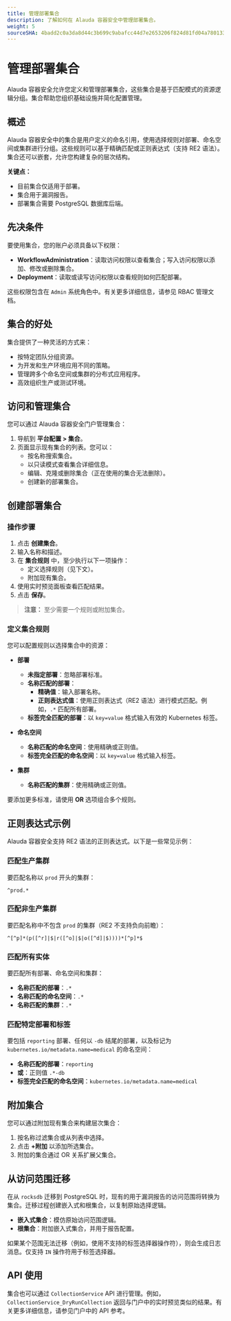 ```yaml
---
title: 管理部署集合
description: 了解如何在 Alauda 容器安全中管理部署集合。
weight: 5
sourceSHA: 4badd2c0a3da8d44c3b699c9abafcc44d7e2653206f824d81fd04a780133c316
---
```


# 管理部署集合

Alauda 容器安全允许您定义和管理部署集合，这些集合是基于匹配模式的资源逻辑分组。集合帮助您组织基础设施并简化配置管理。

## 概述

Alauda 容器安全中的集合是用户定义的命名引用，使用选择规则对部署、命名空间或集群进行分组。这些规则可以基于精确匹配或正则表达式（支持 RE2 语法）。集合还可以嵌套，允许您构建复杂的层次结构。

**关键点：**

- 目前集合仅适用于部署。
- 集合用于漏洞报告。
- 部署集合需要 PostgreSQL 数据库后端。

## 先决条件

要使用集合，您的账户必须具备以下权限：

- **WorkflowAdministration**：读取访问权限以查看集合；写入访问权限以添加、修改或删除集合。
- **Deployment**：读取或读写访问权限以查看规则如何匹配部署。

这些权限包含在 `Admin` 系统角色中。有关更多详细信息，请参见 RBAC 管理文档。

## 集合的好处

集合提供了一种灵活的方式来：

- 按特定团队分组资源。
- 为开发和生产环境应用不同的策略。
- 管理跨多个命名空间或集群的分布式应用程序。
- 高效组织生产或测试环境。

## 访问和管理集合

您可以通过 Alauda 容器安全门户管理集合：

1. 导航到 **平台配置 > 集合**。
2. 页面显示现有集合的列表。您可以：
   - 按名称搜索集合。
   - 以只读模式查看集合详细信息。
   - 编辑、克隆或删除集合（正在使用的集合无法删除）。
   - 创建新的部署集合。

## 创建部署集合

### 操作步骤

1. 点击 **创建集合**。
2. 输入名称和描述。
3. 在 **集合规则** 中，至少执行以下一项操作：
   - 定义选择规则（见下文）。
   - 附加现有集合。
4. 使用实时预览面板查看匹配结果。
5. 点击 **保存**。

> **注意：** 至少需要一个规则或附加集合。

### 定义集合规则

您可以配置规则以选择集合中的资源：

- **部署**
  - **未指定部署**：忽略部署标准。
  - **名称匹配的部署**：
    - **精确值**：输入部署名称。
    - **正则表达式值**：使用正则表达式（RE2 语法）进行模式匹配。例如，`.*` 匹配所有部署。
  - **标签完全匹配的部署**：以 `key=value` 格式输入有效的 Kubernetes 标签。

- **命名空间**
  - **名称匹配的命名空间**：使用精确或正则值。
  - **标签完全匹配的命名空间**：以 `key=value` 格式输入标签。

- **集群**
  - **名称匹配的集群**：使用精确或正则值。

要添加更多标准，请使用 **OR** 选项组合多个规则。

## 正则表达式示例

Alauda 容器安全支持 RE2 语法的正则表达式。以下是一些常见示例：

### 匹配生产集群

要匹配名称以 `prod` 开头的集群：

```
^prod.*
```

### 匹配非生产集群

要匹配名称中不包含 `prod` 的集群（RE2 不支持负向前瞻）：

```
^[^p]*(p([^r]|$|r([^o]|$|o([^d]|$))))*[^p]*$
```

### 匹配所有实体

要匹配所有部署、命名空间和集群：

- **名称匹配的部署**：`.*`
- **名称匹配的命名空间**：`.*`
- **名称匹配的集群**：`.*`

### 匹配特定部署和标签

要包括 `reporting` 部署、任何以 `-db` 结尾的部署，以及标记为 `kubernetes.io/metadata.name=medical` 的命名空间：

- **名称匹配的部署**：`reporting`
- **或**：正则值 `.*-db`
- **标签完全匹配的命名空间**：`kubernetes.io/metadata.name=medical`

## 附加集合

您可以通过附加现有集合来构建层次集合：

1. 按名称过滤集合或从列表中选择。
2. 点击 **+附加** 以添加所选集合。
3. 附加的集合通过 OR 关系扩展父集合。

## 从访问范围迁移

在从 `rocksdb` 迁移到 PostgreSQL 时，现有的用于漏洞报告的访问范围将转换为集合。迁移过程创建嵌入式和根集合，以复制原始选择逻辑。

- **嵌入式集合**：模仿原始访问范围逻辑。
- **根集合**：附加嵌入式集合，并用于报告配置。

如果某个范围无法迁移（例如，使用不支持的标签选择器操作符），则会生成日志消息。仅支持 `IN` 操作符用于标签选择器。

## API 使用

集合也可以通过 `CollectionService` API 进行管理。例如，`CollectionService_DryRunCollection` 返回与门户中的实时预览类似的结果。有关更多详细信息，请参见门户中的 API 参考。
